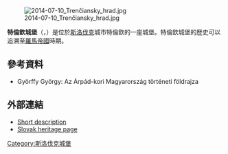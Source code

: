 [[Image:2014-07-10_Trenčiansky_hrad.jpg|thumb]]

'''特倫欽城堡'''（{{lang-sk|Trenčiansky hrad}}，{{lang-hu|trencséni vár}}）是位於[[斯洛伐克|斯洛伐克]]城市特倫欽的一座城堡。特倫欽城堡的歷史可以追溯至[[羅馬帝國|羅馬帝國]]時期。
==參考資料==
*Györffy György: Az Árpád-kori Magyarország történeti földrajza
==外部連結==
{{Commonscat|Trenčín Castle|特倫欽城堡}}
*[https://web.archive.org/web/20070705183105/http://www.castles.sk/trencin.php Short description]
*[http://www.slovakheritage.org/Castles/trencin.htm Slovak heritage page] {{Wayback|url=http://www.slovakheritage.org/Castles/trencin.htm |date=20191024185039 }}
{{coord|48|53|39|N|18|02|41|E|display=title|region:SK_type:landmark_source:dewiki}}
[[Category:斯洛伐克城堡|Category:斯洛伐克城堡]]